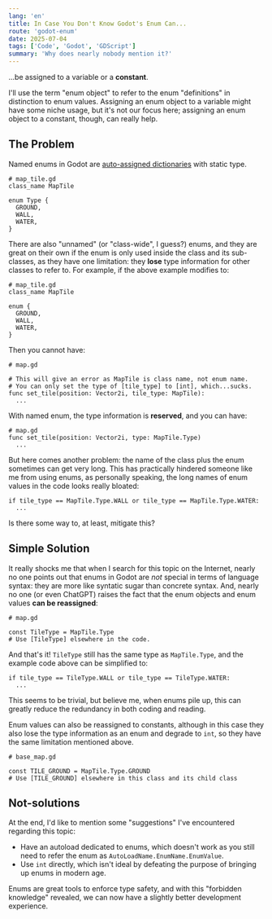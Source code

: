 ```yaml
---
lang: 'en'
title: In Case You Don't Know Godot's Enum Can...
route: 'godot-enum'
date: 2025-07-04
tags: ['Code', 'Godot', 'GDScript']
summary: 'Why does nearly nobody mention it?'
---
```


...be assigned to a variable or a **constant**.

I'll use the term "enum object" to refer to the enum "definitions" in distinction to enum values. Assigning an enum object to a variable might have some niche usage, but it's not our focus here; assigning an enum object to a constant, though, can really help.

## The Problem

Named enums in Godot are [auto-assigned dictionaries](https://docs.godotengine.org/en/latest/tutorials/scripting/gdscript/gdscript_basics.html#enums) with static type.

```gdscript
# map_tile.gd
class_name MapTile

enum Type {
  GROUND,
  WALL,
  WATER,
}
```

There are also "unnamed" (or "class-wide", I guess?) enums, and they are great on their own if the enum is only used inside the class and its sub-classes, as they have one limitation: they **lose** type information for other classes to refer to. For example, if the above example modifies to:

```gdscript
# map_tile.gd
class_name MapTile

enum {
  GROUND,
  WALL,
  WATER,
}
```

Then you cannot have:

```gdscript
# map.gd

# This will give an error as MapTile is class name, not enum name.
# You can only set the type of [tile_type] to [int], which...sucks.
func set_tile(position: Vector2i, tile_type: MapTile):
  ...
```

With named enum, the type information is **reserved**, and you can have:

```gdscript
# map.gd
func set_tile(position: Vector2i, type: MapTile.Type)
  ...
```

But here comes another problem: the name of the class plus the enum sometimes can get very long. This has practically hindered someone like me from using enums, as personally speaking, the long names of enum values in the code looks really bloated:

```gdscript
if tile_type == MapTile.Type.WALL or tile_type == MapTile.Type.WATER:
  ...
```

Is there some way to, at least, mitigate this?

## Simple Solution

It really shocks me that when I search for this topic on the Internet, nearly no one points out that enums in Godot are *not* special in terms of language syntax: they are more like syntatic sugar than concrete syntax. And, nearly no one (or even ChatGPT) raises the fact that the enum objects and enum values **can be reassigned**:

```gdscript
# map.gd

const TileType = MapTile.Type
# Use [TileType] elsewhere in the code.
```

And that's it! `TileType` still has the same type as `MapTile.Type`, and the example code above can be simplified to:

```gdscript
if tile_type == TileType.WALL or tile_type == TileType.WATER:
  ...
```

This seems to be trivial, but believe me, when enums pile up, this can greatly reduce the redundancy in both coding and reading.

Enum values can also be reassigned to constants, although in this case they also lose the type information as an enum and degrade to `int`, so they have the same limitation mentioned above.

```gdscript
# base_map.gd

const TILE_GROUND = MapTile.Type.GROUND
# Use [TILE_GROUND] elsewhere in this class and its child class
```

## Not-solutions

At the end, I'd like to mention some "suggestions" I've encountered regarding this topic:

- Have an autoload dedicated to enums, which doesn't work as you still need to refer the enum as `AutoLoadName.EnumName.EnumValue`.
- Use `int` directly, which isn't ideal by defeating the purpose of bringing up enums in modern age.

Enums are great tools to enforce type safety, and with this "forbidden knowledge" revealed, we can now have a slightly better development experience.
